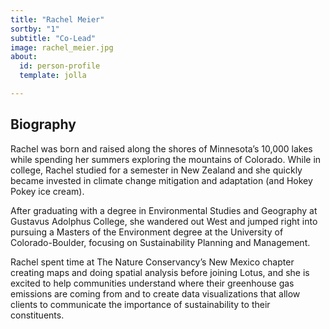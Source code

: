 ```yaml
---
title: "Rachel Meier"
sortby: "1"
subtitle: "Co-Lead"
image: rachel_meier.jpg
about:
  id: person-profile
  template: jolla

---
```


:::{#person-profile}
:::

## Biography
Rachel was born and raised along the shores of Minnesota’s 10,000 lakes while spending her summers exploring the mountains of Colorado. While in college, Rachel studied for a semester in New Zealand and she quickly became invested in climate change mitigation and adaptation (and Hokey Pokey ice cream).

After graduating with a degree in Environmental Studies and Geography at Gustavus Adolphus College, she wandered out West and jumped right into pursuing a Masters of the Environment degree at the University of Colorado-Boulder, focusing on Sustainability Planning and Management.

Rachel spent time at The Nature Conservancy’s New Mexico chapter creating maps and doing spatial analysis before joining Lotus, and she is excited to help communities understand where their greenhouse gas emissions are coming from and to create data visualizations that allow clients to communicate the importance of sustainability to their constituents.

